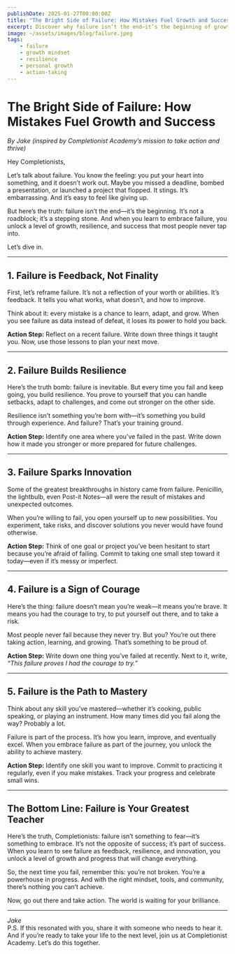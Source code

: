 ```yaml
---
publishDate: 2025-01-27T00:00:00Z
title: "The Bright Side of Failure: How Mistakes Fuel Growth and Success"
excerpt: Discover why failure isn’t the end—it’s the beginning of growth, resilience, and unstoppable progress.
image: ~/assets/images/blog/failure.jpeg
tags:
    - failure
    - growth mindset
    - resilience
    - personal growth
    - action-taking
---
```

# The Bright Side of Failure: How Mistakes Fuel Growth and Success  
*By Jake (inspired by Completionist Academy’s mission to take action and thrive)*  

Hey Completionists,  

Let’s talk about failure. You know the feeling: you put your heart into something, and it doesn’t work out. Maybe you missed a deadline, bombed a presentation, or launched a project that flopped. It stings. It’s embarrassing. And it’s easy to feel like giving up.  

But here’s the truth: failure isn’t the end—it’s the beginning. It’s not a roadblock; it’s a stepping stone. And when you learn to embrace failure, you unlock a level of growth, resilience, and success that most people never tap into.  

Let’s dive in.  

---

## 1. Failure is Feedback, Not Finality  
First, let’s reframe failure. It’s not a reflection of your worth or abilities. It’s feedback. It tells you what works, what doesn’t, and how to improve.  

Think about it: every mistake is a chance to learn, adapt, and grow. When you see failure as data instead of defeat, it loses its power to hold you back.  

**Action Step:** Reflect on a recent failure. Write down three things it taught you. Now, use those lessons to plan your next move.  

---

## 2. Failure Builds Resilience  
Here’s the truth bomb: failure is inevitable. But every time you fail and keep going, you build resilience. You prove to yourself that you can handle setbacks, adapt to challenges, and come out stronger on the other side.  

Resilience isn’t something you’re born with—it’s something you build through experience. And failure? That’s your training ground.  

**Action Step:** Identify one area where you’ve failed in the past. Write down how it made you stronger or more prepared for future challenges.  

---

## 3. Failure Sparks Innovation  
Some of the greatest breakthroughs in history came from failure. Penicillin, the lightbulb, even Post-it Notes—all were the result of mistakes and unexpected outcomes.  

When you’re willing to fail, you open yourself up to new possibilities. You experiment, take risks, and discover solutions you never would have found otherwise.  

**Action Step:** Think of one goal or project you’ve been hesitant to start because you’re afraid of failing. Commit to taking one small step toward it today—even if it’s messy or imperfect.  

---

## 4. Failure is a Sign of Courage  
Here’s the thing: failure doesn’t mean you’re weak—it means you’re brave. It means you had the courage to try, to put yourself out there, and to take a risk.  

Most people never fail because they never try. But you? You’re out there taking action, learning, and growing. That’s something to be proud of.  

**Action Step:** Write down one thing you’ve failed at recently. Next to it, write, *“This failure proves I had the courage to try.”*  

---

## 5. Failure is the Path to Mastery  
Think about any skill you’ve mastered—whether it’s cooking, public speaking, or playing an instrument. How many times did you fail along the way? Probably a lot.  

Failure is part of the process. It’s how you learn, improve, and eventually excel. When you embrace failure as part of the journey, you unlock the ability to achieve mastery.  

**Action Step:** Identify one skill you want to improve. Commit to practicing it regularly, even if you make mistakes. Track your progress and celebrate small wins.  

---

## The Bottom Line: Failure is Your Greatest Teacher  
Here’s the truth, Completionists: failure isn’t something to fear—it’s something to embrace. It’s not the opposite of success; it’s part of success. When you learn to see failure as feedback, resilience, and innovation, you unlock a level of growth and progress that will change everything.  

So, the next time you fail, remember this: you’re not broken. You’re a powerhouse in progress. And with the right mindset, tools, and community, there’s nothing you can’t achieve.  

Now, go out there and take action. The world is waiting for your brilliance.  

--- 

*Jake*  
P.S. If this resonated with you, share it with someone who needs to hear it. And if you’re ready to take your life to the next level, join us at Completionist Academy. Let’s do this together.
